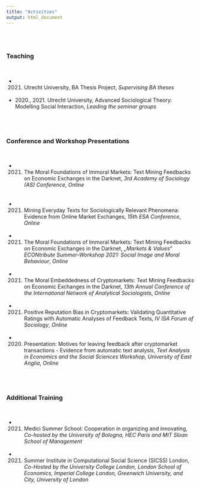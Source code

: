 ```yaml
---
title: "Activities"
output: html_document
---
```


<br/>
<br/>

### Teaching
<br/>

- 2021. Utrecht University, BA Thesis Project, *Supervising BA theses*
<br/>
<br/>

- 2020., 2021.  Utrecht University, Advanced Sociological Theory: Modelling Social Interaction, *Leading the seminar groups*  
 <br/>  
 <br/>  



### Conference and Workshop Presentations
<br/>

- 2021. The Moral Foundations of Immoral Markets: Text Mining Feedbacks on Economic Exchanges in the Darknet, *3rd Academy of Sociology (AS) Conference*, *Online*  
<br/>
<br/>

- 2021. Mining Everyday Texts for Sociologically Relevant Phenomena: Evidence from Online Market Exchanges, *15th ESA Conference*, *Online*
<br/>
<br/>

- 2021. The Moral Foundations of Immoral Markets: Text Mining Feedbacks on Economic Exchanges in the Darknet, *„Markets & Values“ ECONtribute Summer-Workshop 2021: Social Image and Moral Behaviour*, *Online*  
<br/>

- 2021. The Moral Embeddedness of Cryptomarkets: Text Mining Feedbacks on Economic Exchanges in the Darknet, *13th Annual Conference of the International Network of Analytical Sociologists*, *Online*  
<br/>

- 2021. Positive Reputation Bias in Cryptomarkets: Validating Quantitative Ratings with Automatic Analyses of Feedback Texts, *IV ISA Forum of Sociology*, *Online*  
<br/>

- 2020. Presentation: Motives for leaving feedback after cryptomarket transactions - Evidence from automatic text analysis, *Text Analysis in Economics and the Social Sciences Workshop, University of East Anglia*, *Online*  
 <br/>  
 <br/>  



### Additional Training
<br/>

- 2021. Medici Summer School: Cooperation in organizing and innovating, *Co-hosted by the University of Bologna, HEC Paris and MIT Sloan School of Management*
<br/>
<br/>

- 2021. Summer Institute in Computational Social Science (SICSS) London, *Co-Hosted by the University College London, London School of Economics, Imperial College London, Greenwich University, and City, University of London*